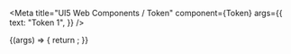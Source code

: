 
<Meta
  title="UI5 Web Components / Token"
  component={Token}
  args={{
    text: "Token 1",
  }}
/>

<DocsHeader />

<Canvas>
  <Story name="Default">
    {(args) => {
      return <Token {...args} />;
    }}
  </Story>
</Canvas>

<ArgsTable story="." />
